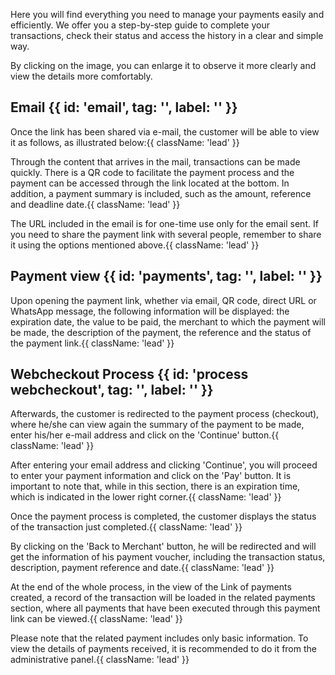 
 


<HeroPattern />


Here you will find everything you need to manage your payments easily and efficiently. We offer you a step-by-step guide to complete your transactions, check their status and access the history in a clear and simple way. 

<Note>By clicking on the image, you can enlarge it to observe it more clearly and view the details more comfortably.</Note>

## Email {{ id: 'email', tag: '', label: '' }}
Once the link has been shared via e-mail, the customer will be able to view it as follows, as illustrated below:{{ className: 'lead' }}

<CenteredContainer>
  <div className='w-full sm:w-1/2 lg:w-1/2 sm:ml-10 sm:mr-6'>
    <ImageZoom
      src="/Email_pay.webp"
      alt="Email pay"
      className="w-full h-auto shadow rounded-md my-0 transition-transform duration-300 ease-in-out cursor-pointer hover:scale-110 focus:scale-110" 
    />
  </div>
</CenteredContainer>

Through the content that arrives in the mail, transactions can be made quickly. There is a QR code to facilitate the payment process and the payment can be accessed through the link located at the bottom. In addition, a payment summary is included, such as the amount, reference and deadline date.{{ className: 'lead' }}

<Note>
    The URL included in the email is for one-time use only for the email sent. If you need to share the payment link with several people, remember to share it using the options mentioned above.{{ className: 'lead' }}
</Note>

## Payment view  {{ id: 'payments', tag: '', label: '' }}
Upon opening the payment link, whether via email, QR code, direct URL or WhatsApp message, the following information will be displayed: the expiration date, the value to be paid, the merchant to which the payment will be made, the description of the payment, the reference and the status of the payment link.{{ className: 'lead' }}

<CenteredContainer>
    <ImageZoom
      src="/Payment_view.webp"
      alt="Payment view"
      className="w-full h-auto shadow rounded-md my-0 transition-transform duration-300 ease-in-out cursor-pointer hover:scale-110 focus:scale-110" 
    />
</CenteredContainer>

## Webcheckout Process {{ id: 'process webcheckout', tag: '', label: '' }}
Afterwards, the customer is redirected to the payment process (checkout), where he/she can view again the summary of the payment to be made, enter his/her e-mail address and click on the 'Continue' button.{{ className: 'lead' }}

<CenteredContainer>
    <ImageZoom
      src="/Checkout_page_view.webp"
      alt="Checkout page view"
      className="w-full h-auto shadow rounded-md my-0 transition-transform duration-300 ease-in-out cursor-pointer hover:scale-110 focus:scale-110" 
    />
</CenteredContainer>

After entering your email address and clicking 'Continue', you will proceed to enter your payment information and click on the 'Pay' button. It is important to note that, while in this section, there is an expiration time, which is indicated in the lower right corner.{{ className: 'lead' }}

<CenteredContainer>
    <ImageZoom
      src="/Checkout_page_view1.webp"
      alt="Checkout page view1"
      className="w-full h-auto shadow rounded-md my-0 transition-transform duration-300 ease-in-out cursor-pointer hover:scale-110 focus:scale-110" 
    />
</CenteredContainer>

Once the payment process is completed, the customer displays the status of the transaction just completed.{{ className: 'lead' }}

<CenteredContainer>
    <ImageZoom
      src="/Checkout_page_view2.webp"
      alt="Checkout page view2"
      className="w-full h-auto shadow rounded-md my-0 transition-transform duration-300 ease-in-out cursor-pointer hover:scale-110 focus:scale-110" 
    />
</CenteredContainer>

By clicking on the 'Back to Merchant' button, he will be redirected and will get the information of his payment voucher, including the transaction status, description, payment reference and date.{{ className: 'lead' }}

<CenteredContainer>
    <ImageZoom
      src="/Checkout_page_returnurl.webp"
      alt="Checkout page returnurl"
      className="w-full h-auto shadow rounded-md my-0 transition-transform duration-300 ease-in-out cursor-pointer hover:scale-110 focus:scale-110" 
    />
</CenteredContainer>

 At the end of the whole process, in the view of the Link of payments created, a record of the transaction will be loaded in the related payments section, where all payments that have been executed through this payment link can be viewed.{{ className: 'lead' }}

<CenteredContainer>
    <ImageZoom
      src="/View_pay_links.webp"
      alt="View pay links"
      className="w-full h-auto shadow rounded-md my-0 transition-transform duration-300 ease-in-out cursor-pointer hover:scale-110 focus:scale-110" 
    />
</CenteredContainer>

<Note>
    Please note that the related payment includes only basic information. To view the details of payments received, it is recommended to do it from the administrative panel.{{ className: 'lead' }}
</Note>